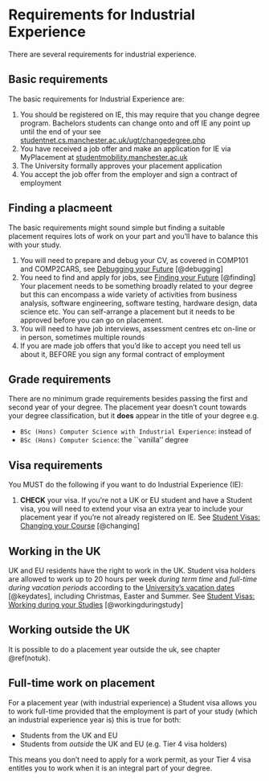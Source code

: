 # Requirements for Industrial Experience {#requirements}

There are several requirements for industrial experience.

## Basic requirements {#basic}

The basic requirements for Industrial Experience are:

1. You should be registered on IE, this may require that you change degree program. Bachelors students can change onto and off IE any point up until the end of your see [studentnet.cs.manchester.ac.uk/ugt/changedegree.php](https://studentnet.cs.manchester.ac.uk/ugt/changedegree.php)
1. You have received a job offer and make an application for IE via MyPlacement at [studentmobility.manchester.ac.uk](https://studentmobility.manchester.ac.uk)
1. The University formally approves your placement application 
1. You accept the job offer from the employer and sign a contract of employment


## Finding a placmeent {#finding}

The basic requirements might sound simple but finding a suitable placement requires lots of work on your part and you'll have to balance this with your study.

1. You will need to prepare and debug your CV, as covered in COMP101 and COMP2CARS, see [Debugging your Future](https://www.cdyf.me/debugging) [@debugging]
1. You need to find and apply for jobs, see [Finding your Future](https://www.cdyf.me/finding) [@finding] Your placement needs to be something broadly related to your degree but this can encompass a wide variety of activities from business analysis, software engineering, software testing, hardware design, data science etc. You can self-arrange a placement but it needs to be approved before you can go on placement.
1. You will need to have job interviews, assessment centres etc on-line or in person, sometimes multiple rounds
1. If you are made job offers that you'd like to accept you need tell us about it, BEFORE you sign any formal contract of employment 

## Grade requirements 
There are no minimum grade requirements besides passing the first and second year of your degree. The placement year doesn’t count towards your degree classification, but it **does** appear in the title of your degree e.g.

* `BSc (Hons) Computer Science with Industrial Experience`: instead of
* `BSc (Hons) Computer Science`: the ``vanilla'' degree

## Visa requirements 

You MUST do the following if you want to do Industrial Experience (IE):

1. **CHECK** your visa. If you’re not a UK or EU student and have a Student visa, you will need to extend your visa an extra year to include your placement year if you’re not already registered on IE. See [Student Visas: Changing your Course](documents.manchester.ac.uk/display.aspx?DocID=37044)  [@changing]


## Working in the UK {#uk}

UK and EU residents have the right to work in the UK. Student visa holders are allowed to work up to 20 hours per week *during term time* and *full-time during vacation periods* according to the [University’s vacation dates](https://www.manchester.ac.uk/discover/key-dates) [@keydates], including Christmas, Easter and Summer. See [Student Visas: Working during your Studies](https://www.studentsupport.manchester.ac.uk/immigration-and-visas/working/working-during-your-studies/) [@workingduringstudy]

## Working outside the UK

It is possible to do a placement year outside the uk, see chapter \@ref(notuk).

## Full-time work on placement 
For a placement year (with industrial experience) a Student visa allows you to work full-time provided that the employment is part of your study (which an industrial experience year is) this is true for both:

* Students from the UK and EU
* Students from *outside* the UK and EU (e.g. Tier 4 visa holders)

This means you don’t need to apply for a work permit, as your Tier 4 visa entitles you to work when it is an integral part of your degree.

